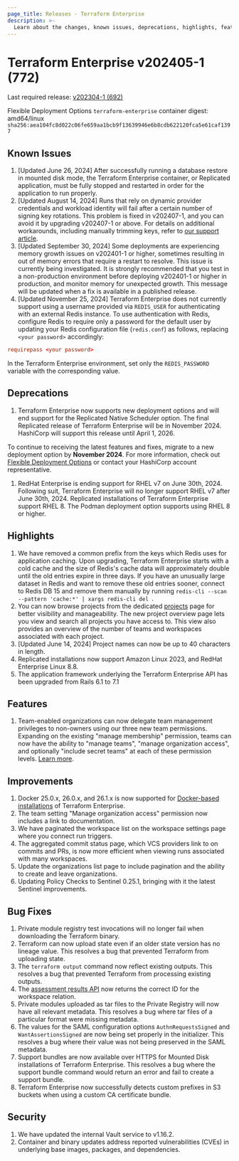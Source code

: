 ```yaml
---
page_title: Releases - Terraform Enterprise
description: >-
  Learn about the changes, known issues, deprecations, highlights, features, improvements, bug fixes, and security fixes for the v202405-1 (772) release.
---
```


# Terraform Enterprise v202405-1 (772)

Last required release: [v202304-1 (692)](/terraform/enterprise/releases/2023/v202304-1)

Flexible Deployment Options `terraform-enterprise` container digest: amd64/linux `sha256:aea104fc8d022c06fe659aa1bcb9f13639946e6b8cdb622120fca5e61caf1397`

## Known Issues
1. [Updated June 26, 2024] After successfully running a database restore in mounted disk mode, the Terraform Enterprise container, or Replicated application, must be fully stopped and restarted in order for the application to run properly.
1. [Updated August 14, 2024] Runs that rely on dynamic provider credentials and workload identity will fail after a certain number of signing key rotations. This problem is fixed in v202407-1, and you can avoid it by upgrading v202407-1 or above. For details on additional workarounds, including manually trimming keys, refer to [our support article](https://support.hashicorp.com/hc/en-us/articles/31715716966419-Issue-with-OIDC-Vault-key-rotation-mechanism-to-incorrectly-identify-the-newest-signing-key).
1. [Updated September 30, 2024] Some deployments are experiencing memory growth issues on v202401-1 or higher, sometimes resulting in out of memory errors that require a restart to resolve. This issue is currently being investigated. It is strongly recommended that you test in a non-production environment before deploying v202401-1 or higher in production, and monitor memory for unexpected growth. This message will be updated when a fix is available in a published release.
2. [Updated November 25, 2024] Terraform Enterprise does not currently support using a username provided via `REDIS_USER` for authenticating with an external Redis instance.
To use authentication with Redis, configure Redis to require only a password for the default user by updating your Redis configuration file (`redis.conf`) as follows, replacing `<your password>` accordingly:
```redis.conf
requirepass <your password>
```
In the Terraform Enterprise environment, set only the `REDIS_PASSWORD` variable with the corresponding value.

## Deprecations

1. Terraform Enterprise now supports new deployment options and will end support for the Replicated Native Scheduler option. The final Replicated release of Terraform Enterprise will be in November 2024. HashiCorp will support this release until April 1, 2026.

  To continue to receiving the latest features and fixes, migrate to a new deployment option by **November 2024**. For more information, check out [Flexible Deployment Options](/terraform/enterprise/v202405-1/flexible-deployments/) or contact your HashiCorp account representative.

1. RedHat Enterprise is ending support for RHEL v7 on June 30th, 2024. Following suit, Terraform Enterprise will no longer support RHEL v7 after June 30th, 2024. Replicated installations of Terraform Enterprise support RHEL 8. The Podman deployment option supports using RHEL 8 or higher.


## Highlights

1. We have removed a common prefix from the keys which Redis uses for application caching. Upon upgrading, Terraform Enterprise starts with a cold cache and the size of Redis's cache data will approximately double until the old entries expire in three days. If you have an unusually large dataset in Redis and want to remove these old entries sooner, connect to Redis DB 15 and remove them manually by running `redis-cli --scan --pattern 'cache:*' | xargs redis-cli del `.
1. You can now browse projects from the dedicated [projects](/terraform/cloud-docs/workspaces/organize-workspaces-with-projects) page for better visibility and manageability. The new project overview page lets you view and search all projects you have access to. This view also provides an overview of the number of teams and workspaces associated with each project.
1. [Updated June 14, 2024] Project names can now be up to 40 characters in length.
1. Replicated installations now support Amazon Linux 2023, and RedHat Enterprise Linux 8.8.
1. The application framework underlying the Terraform Enterprise API has been upgraded from Rails 6.1 to 7.1


## Features

1. Team-enabled organizations can now delegate team management privileges to non-owners using our three new team permissions. Expanding on the existing "manage membership" permission, teams can now have the ability to "manage teams", "manage organization access", and optionally "include secret teams" at each of these permission levels. [Learn more](/terraform/cloud-docs/users-teams-organizations/permissions#organization-permissions).


## Improvements

1. Docker 25.0.x, 26.0.x, and 26.1.x is now supported for [Docker-based installations](/terraform/enterprise/v202405-1/flexible-deployments/install/docker/requirements) of Terraform Enterprise.
1. The team setting "Manage organization access" permission now includes a link to documentation.
1. We have paginated the workspace list on the workspace settings page where you connect run triggers.
1. The aggregated commit status page, which VCS providers link to on commits and PRs, is now more efficient when viewing runs associated with many workspaces.
1. Update the organizations list page to include pagination and the ability to create and leave organizations.
1. Updating Policy Checks to Sentinel 0.25.1, bringing with it the latest Sentinel improvements.


## Bug Fixes

1. Private module registry test invocations will no longer fail when downloading the Terraform binary.
1. Terraform can now upload state even if an older state version has no lineage value. This resolves a bug that prevented Terraform from uploading state.
1. The `terraform output` command now reflect existing outputs. This resolves a bug that prevented Terraform from processing existing outputs.
1. The [assessment results API](/terraform/cloud-docs/api-docs/assessment-results) now returns the correct ID for the workspace relation.
1. Private modules uploaded as tar files to the Private Registry will now have all relevant metadata. This resolves a bug where tar files of a particular format were missing metadata.
1. The values for the SAML configuration options `AuthnRequestsSigned` and `WantAssertionsSigned` are now being set properly in the initializer. This resolves a bug where their value was not being preserved in the SAML metadata.
1. Support bundles are now available over HTTPS for Mounted Disk installations of Terraform Enterprise. This resolves a bug where the support bundle command would return an error and fail to create a support bundle.
1. Terraform Enterprise now successfully detects custom prefixes in S3 buckets when using a custom CA certificate bundle.

## Security

1. We have updated the internal Vault service to v1.16.2.
1. Container and binary updates address reported vulnerabilities (CVEs) in underlying base images, packages, and dependencies.
